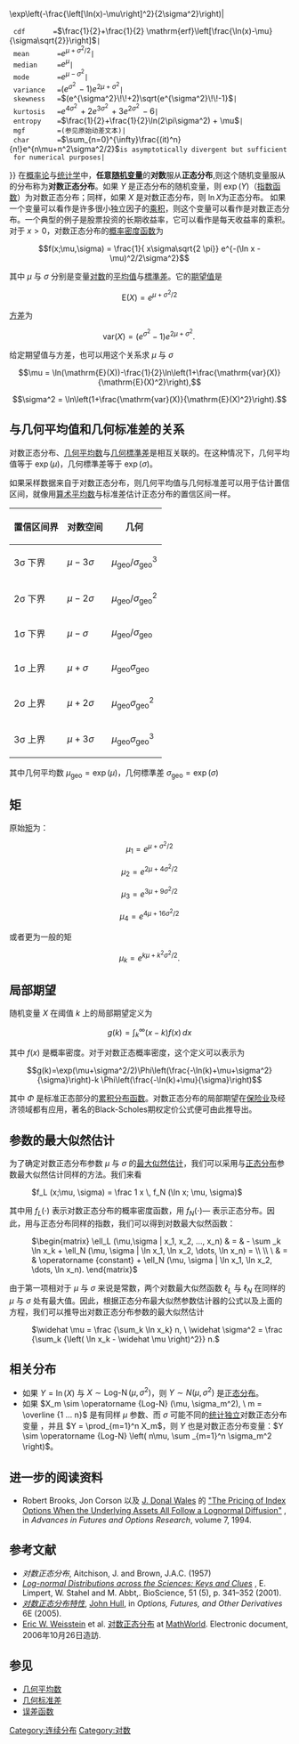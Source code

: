 {{noteTA
|G1=Math
|1=zh-cn:似然;zh-tw:概似
|2=zh-cn:参数;zh-tw:母數;zh:參數
|3= zh-hans:矩; zh-tw:動差;zh-hant:矩
}}
{{Infobox 機率分佈|
  name       =对数正态分布|
  type       =密度|
   pdf_image  =[[File:Lognormal_distribution_PDF.png|325px]]<br /><small>μ=0</small>|
  cdf_image  =[[File:Lognormal_distribution_CDF.png|325px]]<br /><small>μ=0</small>|
  parameters =<math>\sigma \ge 0</math><br /><math>-\infty \le \mu \le \infty</math>|
  support    =<math>x \in [0; +\infty)\!</math>|
  pdf        =<math>\frac{1}{x\sigma\sqrt{2\pi}}\exp\left(-\frac{\left[\ln(x)-\mu\right]^2}{2\sigma^2}\right)</math>|
  cdf       =<math>\frac{1}{2}+\frac{1}{2} \mathrm{erf}\left[\frac{\ln(x)-\mu}{\sigma\sqrt{2}}\right]</math>|
  mean       =<math>e^{\mu+\sigma^2/2}</math>|
  median     =<math>e^{\mu}</math>|
  mode       =<math>e^{\mu-\sigma^2}</math>|
  variance   =<math>(e^{\sigma^2}\!\!-1) e^{2\mu+\sigma^2}</math>|
  skewness   =<math>(e^{\sigma^2}\!\!+2)\sqrt{e^{\sigma^2}\!\!-1}</math>|
  kurtosis   =<math>e^{4\sigma^2}\!\!+2e^{3\sigma^2}\!\!+3e^{2\sigma^2}\!\!-6</math>|
  entropy    =<math>\frac{1}{2}+\frac{1}{2}\ln(2\pi\sigma^2) + \mu</math>|
  mgf        =(参见原始动差文本)|
  char       =<math>\sum_{n=0}^{\infty}\frac{(it)^n}{n!}e^{n\mu+n^2\sigma^2/2}</math>is asymptotically divergent but sufficient for numerical purposes|
}}
在[[概率论|概率论]]与[[统计学|统计学]]中，'''任意[[随机变量|随机变量]]'''的'''对数'''服从'''正态分布''',则这个随机变量服从的分布称为'''对数正态分布'''。如果 <math>Y</math> 是正态分布的随机变量，则 <math>\exp(Y)</math>（[[指数函数|指数函数]]）为对数正态分布；同样，如果 <math>X</math> 是对数正态分布，则 <math>\ln X</math>为正态分布。
如果一个变量可以看作是许多很小独立因子的[[乘积|乘积]]，则这个变量可以看作是对数正态分布。一个典型的例子是股票投资的长期收益率，它可以看作是每天收益率的乘积。
对于 <math>x>0</math>，对数正态分布的[[概率密度函数|概率密度函数]]为

:<math>f(x;\mu,\sigma) = \frac{1}{ x\sigma\sqrt{2 \pi}} e^{-(\ln x - \mu)^2/2\sigma^2}</math>

其中 <math>\mu</math> 与 <math>\sigma</math> 分别是变量[[对数|对数]]的[[平均值|平均值]]与[[標準差|標準差]]。它的[[期望值|期望值]]是

:<math>\mathrm{E}(X) = e^{\mu + \sigma^2/2}</math>

[[方差|方差]]为

:<math>\mathrm{var}(X) = (e^{\sigma^2} - 1) e^{2\mu + \sigma^2}.\,</math>

给定期望值与方差，也可以用这个关系求 <math>\mu</math> 与 <math>\sigma</math>

:<math>\mu = \ln(\mathrm{E}(X))-\frac{1}{2}\ln\left(1+\frac{\mathrm{var}(X)}{\mathrm{E}(X)^2}\right),</math>

:<math>\sigma^2 = \ln\left(1+\frac{\mathrm{var}(X)}{\mathrm{E}(X)^2}\right).</math>

== 与几何平均值和几何标准差的关系 ==

对数正态分布、[[几何平均数|几何平均数]]与[[几何標準差|几何標準差]]是相互关联的。在这种情况下，几何平均值等于 <math>\exp(\mu)</math>，几何標準差等于 <math>\exp(\sigma)</math>。

如果采样数据来自于对数正态分布，则几何平均值与几何标准差可以用于估计置信区间，就像用[[算术平均数|算术平均数]]与标准差估计正态分布的置信区间一样。

{| class="wikitable"
!置信区间界
!对数空间
!几何
|-
|3σ 下界
|<math>\mu - 3\sigma</math>
|<math>\mu_\mathrm{geo} / \sigma_\mathrm{geo}^3</math>
|-
|2σ 下界
|<math>\mu - 2\sigma</math>
|<math>\mu_\mathrm{geo} / \sigma_\mathrm{geo}^2</math>
|-
|1σ 下界
|<math>\mu - \sigma</math>
|<math>\mu_\mathrm{geo} / \sigma_\mathrm{geo}</math>
|-
|1σ 上界
|<math>\mu + \sigma</math>
|<math>\mu_\mathrm{geo} \sigma_\mathrm{geo}</math>
|-
|2σ 上界
|<math>\mu + 2\sigma</math>
|<math>\mu_\mathrm{geo} \sigma_\mathrm{geo}^2</math>
|-
|3σ 上界
|<math>\mu + 3\sigma</math>
|<math>\mu_\mathrm{geo} \sigma_\mathrm{geo}^3</math>
|}

其中几何平均数 <math>\mu_\mathrm{geo} = \exp(\mu)</math>，几何標準差 <math>\sigma_\mathrm{geo} = \exp(\sigma)</math>

== 矩 ==

原始[[矩_(數學)|矩]]为：

:<math>\mu_1=e^{\mu+\sigma^2/2}</math>
:<math>\mu_2=e^{2\mu+4\sigma^2/2}</math>
:<math>\mu_3=e^{3\mu+9\sigma^2/2}</math>
:<math>\mu_4=e^{4\mu+16\sigma^2/2}</math>

或者更为一般的矩

:<math>\mu_k=e^{k\mu+k^2\sigma^2/2}.</math>

== 局部期望 ==

随机变量 <math>X</math> 在阈值 <math>k</math> 上的局部期望定义为

:<math>g(k)=\int_k^\infty (x-k) f(x)\, dx</math>

其中 <math>f(x)</math> 是概率密度。对于对数正态概率密度，这个定义可以表示为

:<math>g(k)=\exp(\mu+\sigma^2/2)\Phi\left(\frac{-\ln(k)+\mu+\sigma^2}{\sigma}\right)-k \Phi\left(\frac{-\ln(k)+\mu}{\sigma}\right)</math>

其中 <math>\Phi</math> 是标准正态部分的[[累积分布函数|累积分布函数]]。对数正态分布的局部期望在[[保险业|保险业]]及经济领域都有应用，著名的Black-Scholes期权定价公式便可由此推导出。

== 参数的最大似然估计 ==
为了确定对数正态分布参数 <math>\mu</math> 与 <math>\sigma</math> 的[[最大似然估计|最大似然估计]]，我们可以采用与[[正态分布|正态分布]]参数最大似然估计同样的方法。我们来看

: <math>f_L (x;\mu, \sigma) = \frac 1 x \, f_N (\ln x; \mu, \sigma)</math>

其中用 <math>f_L (\cdot)</math> 表示对数正态分布的概率密度函数，用 <math>f_N (\cdot)</math>— 表示正态分布。因此，用与正态分布同样的指数，我们可以得到对数最大似然函数：

: <math>\begin{matrix}
  \ell_L (\mu,\sigma | x_1, x_2, ..., x_n)
  & = & - \sum _k \ln x_k + \ell_N (\mu, \sigma | \ln x_1, \ln x_2, \dots, \ln x_n) = \\  \\
\ & = & \operatorname {constant} + \ell_N (\mu, \sigma | \ln x_1, \ln x_2, \dots, \ln x_n).
\end{matrix}</math>

由于第一项相对于 <math>\mu</math> 与 <math>\sigma</math> 来说是常数，两个对数最大似然函数 <math>\ell_L</math> 与 <math>\ell_N</math> 在同样的 <math>\mu</math> 与 <math>\sigma</math> 处有最大值。因此，根据正态分布最大似然参数估计器的公式以及上面的方程，我们可以推导出对数正态分布参数的最大似然估计
: <math>\widehat \mu = \frac {\sum_k \ln x_k} n, \ 
        \widehat \sigma^2 = \frac {\sum_k {\left( \ln x_k - \widehat \mu \right)^2}} n.</math>

== 相关分布 ==

* 如果 <math>Y = \ln(X)</math> 与 <math>X \sim \operatorname{Log-N}(\mu, \sigma^2)</math>，则 <math>Y \sim N(\mu, \sigma^2)</math> 是[[正态分布|正态分布]]。
* 如果 <math>X_m \sim \operatorname {Log-N} (\mu, \sigma_m^2), \ m = \overline {1 ... n}</math> 是有同样 <math>\mu</math> 参数、而 <math>\sigma</math> 可能不同的[[統計獨立性|统计独立]]对数正态分布变量 ，并且 <math>Y = \prod_{m=1}^n X_m</math>，则 <math>Y</math> 也是对数正态分布变量：<math>Y \sim \operatorname {Log-N} \left( n\mu, \sum _{m=1}^n \sigma_m^2 \right)</math>。

== 进一步的阅读资料 ==
* Robert Brooks, Jon Corson 以及 [[Jimbo_Wales|J. Donal Wales]] 的 [http://papers.ssrn.com/sol3/papers.cfm?abstract_id=5735 "The Pricing of Index Options When the Underlying Assets All Follow a Lognormal Diffusion"] {{Wayback|url=http://papers.ssrn.com/sol3/papers.cfm?abstract_id=5735 |date=20080622152431 }}, in ''Advances in Futures and Options Research'', volume 7, 1994.

== 参考文献 ==

* ''对数正态分布'', Aitchison, J. and Brown, J.A.C. (1957)
* ''[http://stat.ethz.ch/~stahel/lognormal/bioscience.pdf Log-normal Distributions across the Sciences: Keys and Clues] {{Wayback|url=http://stat.ethz.ch/~stahel/lognormal/bioscience.pdf |date=20080419043220 }}'', E. Limpert, W. Stahel and M. Abbt,. BioScience, 51 (5), p. 341–352 (2001).
* ''[https://web.archive.org/web/20070205011222/http://www.rotman.utoronto.ca/~hull/Technical%20Notes/TechnicalNote2.pdf 对数正态分布特性]'', [[John_Hull|John Hull]], in ''Options, Futures, and Other Derivatives'' 6E (2005). {{ISBN|0-13-149908-4}}
* [[Eric_W._Weisstein|Eric W. Weisstein]] et al. [http://mathworld.wolfram.com/LogNormalDistribution.html 对数正态分布] {{Wayback|url=http://mathworld.wolfram.com/LogNormalDistribution.html |date=20080712013506 }} at [[MathWorld|MathWorld]]. Electronic document, 2006年10月26日造訪.

== 参见 ==
* [[几何平均数|几何平均数]]
* [[几何标准差|几何标准差]]
* [[误差函数|误差函数]]

{{概率分布类型列表|对数正态分布}}

[[Category:连续分布|Category:连续分布]]
[[Category:对数|Category:对数]]